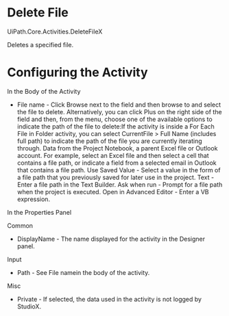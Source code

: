 ﻿# Delete File

UiPath.Core.Activities.DeleteFileX

Deletes a specified file.

# Configuring the Activity

In the Body of the Activity

* File name - Click Browse next to the field and then browse to and select the file to delete. Alternatively, you can click Plus on the right side of the field and then, from the menu, choose one of the available options to indicate the path of the file to delete:If the activity is inside a For Each File in Folder activity, you can select CurrentFile > Full Name (includes full path) to indicate the path of the file you are currently iterating through. Data from the Project Notebook, a parent Excel file or Outlook account. For example, select an Excel file and then select a cell that contains a file path, or indicate a field from a selected email in Outlook that contains a file path. Use Saved Value - Select a value in the form of a file path that you previously saved for later use in the project. Text - Enter a file path in the Text Builder. Ask when run - Prompt for a file path when the project is executed. Open in Advanced Editor - Enter a VB expression.

In the Properties Panel

Common

* DisplayName - The name displayed for the activity in the Designer panel.

Input

* Path - See File namein the body of the activity.

Misc

* Private - If selected, the data used in the activity is not logged by StudioX.
